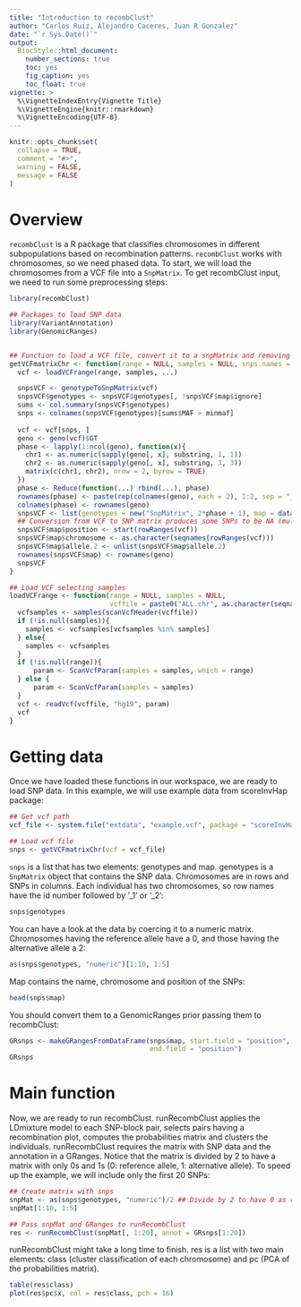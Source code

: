 ```yaml
---
title: "Introduction to recombClust"
author: "Carlos Ruiz, Alejandro Caceres, Juan R Gonzalez"
date: "`r Sys.Date()`"
output: 
  BiocStyle::html_document:
    number_sections: true
    toc: yes
    fig_caption: yes
    toc_float: true
vignette: >
  %\VignetteIndexEntry{Vignette Title}
  %\VignetteEngine{knitr::rmarkdown}
  %\VignetteEncoding{UTF-8}
---
```


```r
knitr::opts_chunk$set(
  collapse = TRUE,
  comment = "#>",
  warning = FALSE,
  message = FALSE
)
```

# Overview

`recombClust` is a R package that classifies chromosomes in different subpopulations based on recombination patterns. `recombClust` works with chromosomes, so we need phased data. To start, we will load the chromosomes from a VCF file into a `SnpMatrix`. To get recombClust input, we need to run some preprocessing steps:

```r
library(recombClust)

## Packages to load SNP data
library(VariantAnnotation)
library(GenomicRanges)


## Function to load a VCF file, convert it to a snpMatrix and removing SNPs with a low MAF
getVCFmatrixChr <- function(range = NULL, samples = NULL, snps.names = NULL, minmaf = 0.1, Remove.Granges = NULL, ...){
  vcf <- loadVCFrange(range, samples, ...)

  snpsVCF <- genotypeToSnpMatrix(vcf)
  snpsVCF$genotypes <- snpsVCF$genotypes[, !snpsVCF$map$ignore]
  sums <- col.summary(snpsVCF$genotypes)
  snps <- colnames(snpsVCF$genotypes)[sums$MAF > minmaf]
  
  vcf <- vcf[snps, ]
  geno <- geno(vcf)$GT
  phase <- lapply(1:ncol(geno), function(x){
    chr1 <- as.numeric(sapply(geno[, x], substring, 1, 1))
    chr2 <- as.numeric(sapply(geno[, x], substring, 3, 3))
    matrix(c(chr1, chr2), nrow = 2, byrow = TRUE)
  })
  phase <- Reduce(function(...) rbind(...), phase)
  rownames(phase) <- paste(rep(colnames(geno), each = 2), 1:2, sep = "_")
  colnames(phase) <- rownames(geno)
  snpsVCF <- list(genotypes = new("SnpMatrix", 2*phase + 1), map = data.frame(name = colnames(phase)))
  ## Conversion from VCF to SNP matrix produces some SNPs to be NA (multiallelic or bigger than 1)
  snpsVCF$map$position <- start(rowRanges(vcf))
  snpsVCF$map$chromosome <- as.character(seqnames(rowRanges(vcf)))
  snpsVCF$map$allele.2 <- unlist(snpsVCF$map$allele.2)
  rownames(snpsVCF$map) <- rownames(geno)
  snpsVCF
}

## Load VCF selecting samples 
loadVCFrange <- function(range = NULL, samples = NULL, 
                         vcffile = paste0("ALL.chr", as.character(seqnames(range)), ".phase3_shapeit2_mvncall_integrated_v5a.20130502.genotypes.vcf.gz")){
  vcfsamples <- samples(scanVcfHeader(vcffile))
  if (!is.null(samples)){
    samples <- vcfsamples[vcfsamples %in% samples]
  } else{
    samples <- vcfsamples
  }
  if (!is.null(range)){
      param <- ScanVcfParam(samples = samples, which = range)
  } else {
      param <- ScanVcfParam(samples = samples)
  }
  vcf <- readVcf(vcffile, "hg19", param)
  vcf
}
```

# Getting data

Once we have loaded these functions in our workspace, we are ready to load SNP data. In this example, we will use example data from scoreInvHap package:

```r
## Get vcf path
vcf_file <- system.file("extdata", "example.vcf", package = "scoreInvHap")

## Load vcf file
snps <- getVCFmatrixChr(vcf = vcf_file)
```

`snps` is a list that has two elements: genotypes and map. genotypes is a `SnpMatrix` object that contains the SNP data. Chromosomes are in rows and SNPs in columns. Each individual has two chromosomes, so row names have the id number followed by '_1' or '_2':

```r
snps$genotypes
```

You can have a look at the data by coercing it to a numeric matrix. Chromosomes having the reference allele have a 0, and those having the alternative allele a 2:

```r
as(snps$genotypes, "numeric")[1:10, 1:5]
```

Map contains the name, chromosome and position of the SNPs: 

```r
head(snps$map)
```

You should convert them to a GenomicRanges prior passing them to recombClust:

```r
GRsnps <- makeGRangesFromDataFrame(snps$map, start.field = "position", 
                                   end.field = "position")
GRsnps
```

# Main function

Now, we are ready to run recombClust. runRecombClust applies the LDmixture model to each SNP-block pair, selects pairs having a recombination plot, computes the probabilities matrix and clusters the individuals. runRecombClust requires the matrix with SNP data and the annotation in a GRanges. Notice that the matrix is divided by 2 to have a matrix with only 0s and 1s (0: reference allele, 1: alternative allele). To speed up the example, we will include only the first 20 SNPs:

```r
## Create matrix with snps
snpMat <- as(snps$genotypes, "numeric")/2 ## Divide by 2 to have 0 as reference and 1 as alternative
snpMat[1:10, 1:5]

## Pass snpMat and GRanges to runRecombClust
res <- runRecombClust(snpMat[, 1:20], annot = GRsnps[1:20])
```

runRecombClust might take a long time to finish. res is a list with two main elements: class (cluster classification of each chromosome) and pc (PCA of the probabilities matrix). 

```r
table(res$class)
plot(res$pc$x, col = res$class, pch = 16)
```


